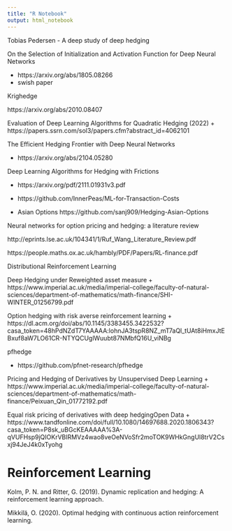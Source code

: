 ```yaml
---
title: "R Notebook"
output: html_notebook
---
```


Tobias Pedersen - A deep study of deep hedging


On the Selection of Initialization and Activation Function for Deep Neural Networks

+ https://arxiv.org/abs/1805.08266
+ swish paper


Krighedge

https://arxiv.org/abs/2010.08407

Evaluation of Deep Learning Algorithms for Quadratic Hedging (2022)
+ https://papers.ssrn.com/sol3/papers.cfm?abstract_id=4062101

The Efficient Hedging Frontier with Deep Neural Networks

+ https://arxiv.org/abs/2104.05280

Deep Learning Algorithms for Hedging with Frictions

+  https://arxiv.org/pdf/2111.01931v3.pdf
+ https://github.com/InnerPeas/ML-for-Transaction-Costs

+ Asian Options https://github.com/sanj909/Hedging-Asian-Options


Neural networks for option pricing and hedging:
a literature review

http://eprints.lse.ac.uk/104341/1/Ruf_Wang_Literature_Review.pdf


https://people.maths.ox.ac.uk/hambly/PDF/Papers/RL-finance.pdf

Distributional Reinforcement Learning

Deep Hedging under Reweighted asset measure
+ https://www.imperial.ac.uk/media/imperial-college/faculty-of-natural-sciences/department-of-mathematics/math-finance/SHI-WINTER_01256799.pdf

Option hedging with risk averse reinforcement learning
+ https://dl.acm.org/doi/abs/10.1145/3383455.3422532?casa_token=48hPdNZdT7YAAAAA:lohnJA3tspR8NZ_mT7aQl_tUAt8iHmxJtEBxuf8aW7LO61CR-NTYQCUglWuubt87NMbfQ16U_viNBg

pfhedge

+ https://github.com/pfnet-research/pfhedge


Pricing and Hedging of Derivatives by Unsupervised Deep Learning
+ https://www.imperial.ac.uk/media/imperial-college/faculty-of-natural-sciences/department-of-mathematics/math-finance/Peixuan_Qin_01772192.pdf


Equal risk pricing of derivatives with deep hedgingOpen Data
+ https://www.tandfonline.com/doi/full/10.1080/14697688.2020.1806343?casa_token=P8sk_uBGcKEAAAAA%3A-qVUFHsp9jQIOKrVBIRMVz4wao8veOeNVoSfr2moTOK9WHkGngUl8trV2Csxj94JeJ4k0xTyohg 

# Reinforcement Learning

Kolm, P. N. and Ritter, G. (2019). Dynamic replication and hedging: A reinforcement
learning approach.

Mikkilä, O. (2020). Optimal hedging with continuous action reinforcement learning.